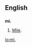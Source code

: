 {{see|Appendix:Variations of "mi"}}
==English==
==={{abbreviation}}===
'''mi.'''
# [[mile|Mile]].

[[io:mi.]]